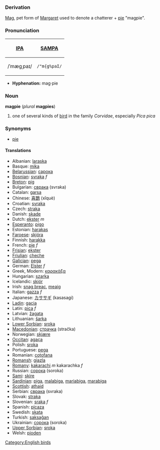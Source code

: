 === Derivation ===
[[Mag]], pet form of [[Margaret]] used to denote a chatterer + [[pie]] "magpie".

===Pronunciation===
{| border=1 cellpadding=5
! [[w:International Phonetic Alphabet|IPA]] !! [[w:SAMPA|SAMPA]]
|-
| /ˈmæɡˌpaɪ/ || <tt>/"m{g%paI/</tt>
|}

*'''Hyphenation:''' mag·pie

=== Noun ===
'''magpie''' (''plural'' '''magpies''')
# one of several kinds of [[bird]] in the family ''Corvidae'', especially ''Pica pica''

=== Synonyms ===
*[[pie]]

==== Translations ====
*Albanian: [[laraska]]
*Basque: [[mika]]
*[[Belarussian]]: [[сарока]]
*[[Bosnian]]: [[svraka]] ''f''
*[[Breton]]: [[pig#Breton|pig]]
*Bulgarian: [[сврака]] (svraka)
*Catalan: [[garsa]]
*Chinese: [[喜鵲]] (xǐquè)
*Croatian: [[svraka]]
*Czech: [[straka]]
*Danish: [[skade]]
*Dutch: [[ekster]] ''m''
*[[Esperanto]]: [[pigo]]
*Estonian: [[harakas]]
*[[Faroese]]: [[skjóra]]
*Finnish: [[harakka]]
*French: [[pie#French|pie]] ''f''
*[[Frisian]]: [[ekster]]
*[[Friulian]]: [[cheche]]
*[[Galician]]: [[pega]]
*German: [[Elster]] ''f''
*Greek, Modern: [[καρακάξα]] '' ''
*Hungarian: [[szarka]]
*Icelandic: [[skjór]]
*Irish: [[snag breac]], [[meaig]]
*Italian: [[gazza]] ''f''
*Japanese: [[カササギ]] (kasasagi)
*[[Ladin]]: [[gacia]]
*Latin: [[pica#Latin|pica]] ''f''
*Latvian: [[žagata]]
*Lithuanian: [[šarka]]
*[[Lower Sorbian]]: [[sroka]]
*[[Macedonian]]: [[страчка]] (stračka)
*Norwegian: [[skjære]]
*[[Occitan]]: [[agaça]]
*Polish: [[sroka]] '' ''
*Portuguese: [[pega]]
*Romanian: [[coţofana]]
*[[Romansh]]: [[giazla]]
*[[Romany]]: [[kakarachi]] ''m'' kakarachka ''f''
*Russian: [[сорока]] (soroka) '' ''
*[[Sami]]: [[skire]]
*[[Sardinian]]: [[piga]], [[malabiga]], [[mariabiga]], [[marabiga]]
*[[Scottish]]: [[athaid]]
*Serbian: [[сврака]] (svraka)
*Slovak: [[straka]]
*Slovenian: [[sraka]] ''f''
*Spanish: [[picaza]] '' ''
*Swedish: [[skata]]
*Turkish: [[saksağan]]
*Ukrainian: [[сорока]] (soroka)
*[[Upper Sorbian]]: [[sroka]]
*Welsh: [[pioden]]

[[Category:English birds]]